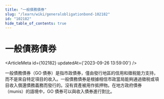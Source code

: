 ```yaml
---
title: "一般債務債券"
slug: "/learn/wiki/generalobligationbond-102182"
id: "102182"
hide_table_of_contents: true
---
```



# 一般債務債券

<ArticleMeta id={102182} updatedAt={'2023-09-26 13:59:00'} />
<div className='border-solid border-b border-t-0 my-4 border-[var(--ifm-color-gray-300)]' />

一般債務債券（GO 債券）是指市政債券，僅由發行地區的信用和徵税能力支持，而不是來自特定項目的收入。一般債務債券是根據相信市政當局能夠通過徵税或項目收入償還債務義務而發行的。沒有資產被用作抵押物。在地方政府債券（munis）的語境中，GO 債券可以與收入債券進行對比。

